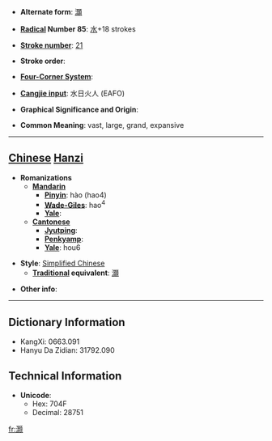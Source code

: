 * '''Alternate form''': [[灝]]

* '''[[Wiktionary:Chinese radical index| Radical]] Number 85''': [[Wiktionary:Chinese radical index 水|水]]+18 strokes

* '''[[Wiktionary:Chinese total strokes index|Stroke number]]''': [[Wiktionary:Chinese total strokes index 21|21]]

* '''Stroke order''': 

* '''[[Wiktionary:Chinese four corner index|Four-Corner System]]''': 

* '''[[Wiktionary:Chinese Cangjie index|Cangjie input]]''': 水日火人 (EAFO)

* '''Graphical Significance and Origin''': 

* '''Common Meaning''': vast, large, grand, expansive

----

== [[Chinese]] [[Hanzi]] ==

* '''Romanizations'''
** '''[[Mandarin]]'''
*** '''[[Pinyin]]''': hào (hao4)
*** '''[[Wade-Giles]]''': hao<sup>4</sup>
*** '''[[Yale]]''': 
** '''[[Cantonese]]'''
*** '''[[Jyutping]]''':
*** '''[[Penkyamp]]''': 
*** '''[[Yale]]''': hou6

* '''Style''': [[Simplified Chinese]] 
** '''[[Traditional Chinese|Traditional]] equivalent''': [[灝]]

* '''Other info''': 

----

== Dictionary Information ==

* KangXi: 0663.091
* Hanyu Da Zidian: 31792.090

== Technical Information ==

* '''Unicode''':
** Hex: 704F
** Decimal: 28751

[[fr:灏]]